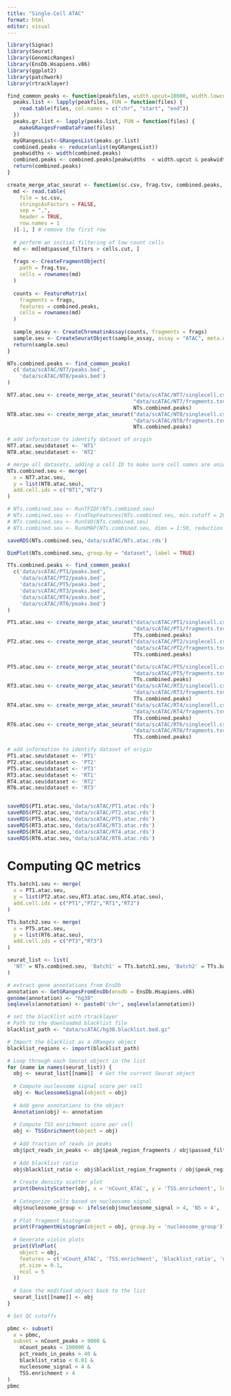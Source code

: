 ```yaml
---
title: "Single-Cell ATAC"
format: html
editor: visual
---
```


```r
library(Signac)
library(Seurat)
library(GenomicRanges)
library(EnsDb.Hsapiens.v86)
library(ggplot2)
library(patchwork)
library(rtracklayer)
```

```r
find_common_peaks <- function(peakfiles, width.upcut=10000, width.lowcut=20){
  peaks.list <- lapply(peakfiles, FUN = function(files) {
    read.table(files, col.names = c("chr", "start", "end"))
  })
  peaks.gr.list <- lapply(peaks.list, FUN = function(files) {
    makeGRangesFromDataFrame(files)
  })
  myGRangesList<-GRangesList(peaks.gr.list)   
  combined.peaks <- reduce(unlist(myGRangesList))
  peakwidths <- width(combined.peaks)
  combined.peaks <- combined.peaks[peakwidths  < width.upcut & peakwidths > width.lowcut]
  return(combined.peaks)
}

create_merge_atac_seurat <- function(sc.csv, frag.tsv, combined.peaks, cells.cut=500){
  md <- read.table(
    file = sc.csv,
    stringsAsFactors = FALSE,
    sep = ",",
    header = TRUE,
    row.names = 1
  )[-1, ] # remove the first row
  
  # perform an initial filtering of low count cells
  md <- md[md$passed_filters > cells.cut, ]
  
  frags <- CreateFragmentObject(
    path = frag.tsv,
    cells = rownames(md)
  )
  
  counts <- FeatureMatrix(
    fragments = frags,
    features = combined.peaks,
    cells = rownames(md)
  )
  
  sample_assay <- CreateChromatinAssay(counts, fragments = frags)
  sample.seu <- CreateSeuratObject(sample_assay, assay = "ATAC", meta.data=md)
  return(sample.seu)
} 
```

```r
NTs.combined.peaks <- find_common_peaks(
  c('data/scATAC/NT7/peaks.bed',
    'data/scATAC/NT8/peaks.bed')
)

NT7.atac.seu <- create_merge_atac_seurat("data/scATAC/NT7/singlecell.csv",
                                         "data/scATAC/NT7/fragments.tsv.gz",
                                         NTs.combined.peaks)
NT8.atac.seu <- create_merge_atac_seurat("data/scATAC/NT8/singlecell.csv",
                                         "data/scATAC/NT8/fragments.tsv.gz",
                                         NTs.combined.peaks)

# add information to identify dataset of origin
NT7.atac.seu$dataset <- 'NT1'
NT8.atac.seu$dataset <- 'NT2'

# merge all datasets, adding a cell ID to make sure cell names are unique
NTs.combined.seu <- merge(
  x = NT7.atac.seu,
  y = list(NT8.atac.seu),
  add.cell.ids = c("NT1","NT2")
)

# NTs.combined.seu <- RunTFIDF(NTs.combined.seu)
# NTs.combined.seu <- FindTopFeatures(NTs.combined.seu, min.cutoff = 20)
# NTs.combined.seu <- RunSVD(NTs.combined.seu)
# NTs.combined.seu <- RunUMAP(NTs.combined.seu, dims = 1:50, reduction = 'lsi')

saveRDS(NTs.combined.seu,'data/scATAC/NTs.atac.rds')
```

```r
DimPlot(NTs.combined.seu, group.by = "dataset", label = TRUE)
```

```r
TTs.combined.peaks <- find_common_peaks(
  c('data/scATAC/PT1/peaks.bed',
    'data/scATAC/PT2/peaks.bed',
    'data/scATAC/PT5/peaks.bed',
    'data/scATAC/RT3/peaks.bed',
    'data/scATAC/RT4/peaks.bed',
    'data/scATAC/RT6/peaks.bed')
)

PT1.atac.seu <- create_merge_atac_seurat("data/scATAC/PT1/singlecell.csv",
                                         "data/scATAC/PT1/fragments.tsv.gz",
                                         TTs.combined.peaks)
PT2.atac.seu <- create_merge_atac_seurat("data/scATAC/PT2/singlecell.csv",
                                         "data/scATAC/PT2/fragments.tsv.gz",
                                         TTs.combined.peaks)

PT5.atac.seu <- create_merge_atac_seurat("data/scATAC/PT5/singlecell.csv",
                                         "data/scATAC/PT5/fragments.tsv.gz",
                                         TTs.combined.peaks)
RT3.atac.seu <- create_merge_atac_seurat("data/scATAC/RT3/singlecell.csv",
                                         "data/scATAC/RT3/fragments.tsv.gz",
                                         TTs.combined.peaks)
RT4.atac.seu <- create_merge_atac_seurat("data/scATAC/RT4/singlecell.csv",
                                         "data/scATAC/RT4/fragments.tsv.gz",
                                         TTs.combined.peaks)
RT6.atac.seu <- create_merge_atac_seurat("data/scATAC/RT6/singlecell.csv",
                                         "data/scATAC/RT6/fragments.tsv.gz",
                                         TTs.combined.peaks)

# add information to identify dataset of origin
PT1.atac.seu$dataset <- 'PT1'
PT2.atac.seu$dataset <- 'PT2'
PT5.atac.seu$dataset <- 'PT3'
RT3.atac.seu$dataset <- 'RT1'
RT4.atac.seu$dataset <- 'RT2'
RT6.atac.seu$dataset <- 'RT3'


saveRDS(PT1.atac.seu,'data/scATAC/PT1.atac.rds')
saveRDS(PT2.atac.seu,'data/scATAC/PT2.atac.rds')
saveRDS(PT5.atac.seu,'data/scATAC/PT5.atac.rds')
saveRDS(RT3.atac.seu,'data/scATAC/RT3.atac.rds')
saveRDS(RT4.atac.seu,'data/scATAC/RT4.atac.rds')
saveRDS(RT6.atac.seu,'data/scATAC/RT6.atac.rds')
```

# Computing QC metrics

```r

TTs.batch1.seu <- merge(
  x = PT1.atac.seu,
  y = list(PT2.atac.seu,RT3.atac.seu,RT4.atac.seu),
  add.cell.ids = c("PT1","PT2","RT1","RT2")
)

TTs.batch2.seu <- merge(
  x = PT5.atac.seu,
  y = list(RT6.atac.seu),
  add.cell.ids = c("PT3","RT3")
)

seurat_list <- list(
  'NT' = NTs.combined.seu, 'Batch1' = TTs.batch1.seu, 'Batch2' = TTs.batch2.seu
)
```

```r
# extract gene annotations from EnsDb
annotation <- GetGRangesFromEnsDb(ensdb = EnsDb.Hsapiens.v86)
genome(annotation) <- "hg38"
seqlevels(annotation) <- paste0('chr', seqlevels(annotation))

# set the blacklist with rtracklayer
# Path to the downloaded blacklist file
blacklist_path <- "data/scATAC/hg38.blacklist.bed.gz"

# Import the blacklist as a GRanges object
blacklist_regions <- import(blacklist_path)

```

```r

# Loop through each Seurat object in the list
for (name in names(seurat_list)) {
  obj <- seurat_list[[name]]  # Get the current Seurat object
  
  # Compute nucleosome signal score per cell
  obj <- NucleosomeSignal(object = obj)
  
  # Add gene annotations to the object
  Annotation(obj) <- annotation
  
  # Compute TSS enrichment score per cell
  obj <- TSSEnrichment(object = obj)
  
  # Add fraction of reads in peaks
  obj$pct_reads_in_peaks <- obj$peak_region_fragments / obj$passed_filters * 100
  
  # Add blacklist ratio
  obj$blacklist_ratio <- obj$blacklist_region_fragments / obj$peak_region_fragments
  
  # Create density scatter plot
  print(DensityScatter(obj, x = 'nCount_ATAC', y = 'TSS.enrichment', log_x = TRUE, quantiles = TRUE))
  
  # Categorize cells based on nucleosome signal
  obj$nucleosome_group <- ifelse(obj$nucleosome_signal > 4, 'NS > 4', 'NS < 4')
  
  # Plot fragment histogram
  print(FragmentHistogram(object = obj, group.by = 'nucleosome_group'))
  
  # Generate violin plots
  print(VlnPlot(
    object = obj,
    features = c('nCount_ATAC', 'TSS.enrichment', 'blacklist_ratio', 'nucleosome_signal', 'pct_reads_in_peaks'),
    pt.size = 0.1,
    ncol = 5
  ))
  
  # Save the modified object back to the list
  seurat_list[[name]] <- obj
}
```

```r
# Set QC cutoffs


```

```r
pbmc <- subset(
  x = pbmc,
  subset = nCount_peaks > 9000 &
    nCount_peaks < 100000 &
    pct_reads_in_peaks > 40 &
    blacklist_ratio < 0.01 &
    nucleosome_signal < 4 &
    TSS.enrichment > 4
)
pbmc
```
